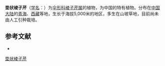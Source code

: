 {{NoteTA|G1=LS}}
{{Speciesbox
| name = 垫状棱子芹
| status = 
| status_system = 
| image = 
| genus = Pleurospermum
| species = hedinii
| authority = Diels in Hedin.
}}

'''垫状棱子芹'''（[[学名|学名]]：{{lang|la|''Pleurospermum hedinii''}}）为[[伞形科|伞形科]][[棱子芹属|棱子芹属]]的植物，为中国的特有植物。分布在[[中国大陆|中国大陆]]的[[青海|青海]]、[[西藏|西藏]]等地，生长于海拔5,000米的地区，多生在山坡草地，目前尚未由人工引种栽培。

== 参考文献 ==
<div class="references-small">
* {{cite web| url =http://www.bioinfo.cn/db05/KmzwSpecies.php?action=view&id=22930| title =垫状棱子芹| work =《中国高等植物数据库全库》| publisher =中国科学院微生物研究所| author =昆明植物研究所| accessdate =2009-02-25| deadurl =yes| archiveurl =https://web.archive.org/web/20160305074333/http://www.bioinfo.cn/db05/KmzwSpecies.php?action=view&id=22930| archivedate =2016-03-05}}
</div>
{{Taxonbar|from=Q10929111}}

[[Category:棱子芹属|垫状棱子芹]]


{{Apiales-stub}}